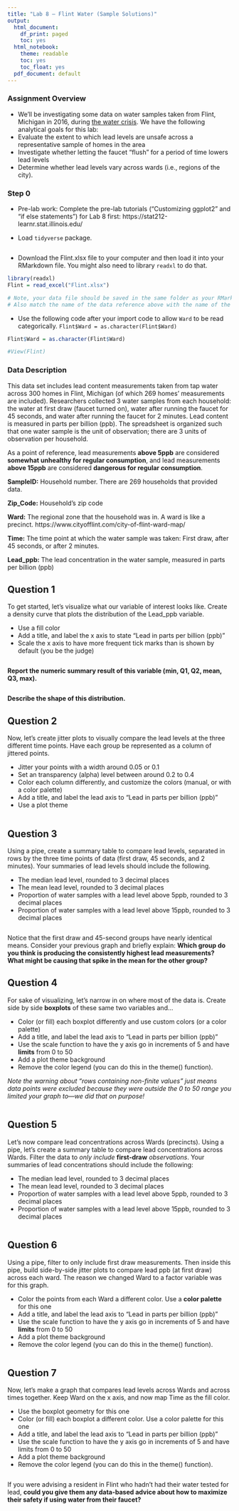 ```yaml
---
title: "Lab 8 – Flint Water (Sample Solutions)"
output:
  html_document:
    df_print: paged
    toc: yes
  html_notebook:
    theme: readable
    toc: yes
    toc_float: yes
  pdf_document: default
---
```


### Assignment Overview

-	We’ll be investigating some data on water samples taken from Flint, Michigan in 2016, during [the water crisis](https://www.cdc.gov/nceh/casper/pdf-html/flint_water_crisis_pdf.html). We have the following analytical goals for this lab:
  + Evaluate the extent to which lead levels are unsafe across a representative sample of homes in the area
  + Investigate whether letting the faucet “flush” for a period of time lowers lead levels
  + Determine whether lead levels vary across wards (i.e., regions of the city).


### Step 0

-	Pre-lab work: Complete the pre-lab tutorials (“Customizing ggplot2” and “if else statements”) for Lab 8 first: https://stat212-learnr.stat.illinois.edu/ 

- Load `tidyverse` package.

```r

```

-	Download the Flint.xlsx file to your computer and then load it into your RMarkdown file. You might also need to library `readxl` to do that.


```r
library(readxl)
Flint = read_excel("Flint.xlsx")

# Note, your data file should be saved in the same folder as your RMarkdown. 
# Also match the name of the data reference above with the name of the data file. For example, it might save as Flint.xlsx, or Flint_1_.xlsx or something else.
```

- Use the following code after your import code to allow `Ward` to be read categorically. `Flint$Ward = as.character(Flint$Ward)`

```r
Flint$Ward = as.character(Flint$Ward)

#View(Flint)

```


### Data Description

This data set includes lead content measurements taken from tap water across 300 homes in Flint, Michigan (of which 269 homes’ measurements are included). Researchers collected 3 water samples from each household: the water at first draw (faucet turned on), water after running the faucet for 45 seconds, and water after running the faucet for 2 minutes. Lead content is measured in parts per billion (ppb). The spreadsheet is organized such that one water sample is the unit of observation; there are 3 units of observation per household.

As a point of reference, lead measurements **above 5ppb** are considered **somewhat unhealthy for regular consumption**, and lead measurements **above 15ppb** are considered **dangerous for regular consumption**.

**SampleID:** Household number. There are 269 households that provided data.

**Zip_Code:** Household’s zip code

**Ward:** The regional zone that the household was in. A ward is like a precinct.
https://www.cityofflint.com/city-of-flint-ward-map/ 

**Time:** The time point at which the water sample was taken: First draw, after 45 seconds, or after 2 minutes.

**Lead_ppb:** The lead concentration in the water sample, measured in parts per billion (ppb)


## Question 1

To get started, let’s visualize what our variable of interest looks like. Create a density curve that plots the distribution of the Lead_ppb variable. 

-	Use a fill color
-	Add a title, and label the x axis to state "Lead in parts per billion (ppb)"
-	Scale the x axis to have more frequent tick marks than is shown by default (you be the judge)

```r

```

**Report the numeric summary result of this variable (min, Q1, Q2, mean, Q3, max).**

```r

```

**Describe the shape of this distribution.**




## Question 2

Now, let’s create jitter plots to visually compare the lead levels at the three different time points. Have each group be represented as a column of jittered points.

-	Jitter your points with a width around 0.05 or 0.1
-	Set an transparency (alpha) level between around 0.2 to 0.4
-	Color each column differently, and customize the colors (manual, or with a color palette)
-	Add a title, and label the lead axis to “Lead in parts per billion (ppb)”
-	Use a plot theme


```r

```


## Question 3

Using a pipe, create a summary table to compare lead levels, separated in rows by the three time points of data (first draw, 45 seconds, and 2 minutes). Your summaries of lead levels should include the following.

-	The median lead level, rounded to 3 decimal places
-	The mean lead level, rounded to 3 decimal places
-	Proportion of water samples with a lead level above 5ppb, rounded to 3 decimal places
-	Proportion of water samples with a lead level above 15ppb, rounded to 3 decimal places


```r

```

Notice that the first draw and 45-second groups have nearly identical means. Consider your previous graph and briefly explain: **Which group do you think is producing the consistently highest lead measurements? What might be causing that spike in the mean for the other group? **


## Question 4

For sake of visualizing, let’s narrow in on where most of the data is.
Create side by side **boxplots** of these same two variables and… 

-	Color (or fill) each boxplot differently and use custom colors (or a color palette) 
-	Add a title, and label the lead axis to “Lead in parts per billion (ppb)”
-	Use the scale function to have the y axis go in increments of 5 and have **limits** from 0 to 50
-	Add a plot theme background
-	Remove the color legend (you can do this in the theme() function).

_Note the warning about “rows containing non-finite values” just means data points were excluded because they were outside the 0 to 50 range you limited your graph to—we did that on purpose!_

```r

```




## Question 5

Let’s now compare lead concentrations across Wards (precincts). Using a pipe, let’s create a summary table to compare lead concentrations across Wards. Filter the data to _only include_ **first-draw** _observations_. Your summaries of lead concentrations should include the following:

-	The median lead level, rounded to 3 decimal places
-	The mean lead level, rounded to 3 decimal places
-	Proportion of water samples with a lead level above 5ppb, rounded to 3 decimal places
-	Proportion of water samples with a lead level above 15ppb, rounded to 3 decimal places


```r

```


## Question 6

Using a pipe, filter to only include first draw measurements. Then inside this pipe, build side-by-side jitter plots to compare lead ppb (at first draw) across each ward. The reason we changed Ward to a factor variable was for this graph.

-	Color the points from each Ward a different color. Use a **color palette** for this one
-	Add a title, and label the lead axis to “Lead in parts per billion (ppb)”
-	Use the scale function to have the y axis go in increments of 5 and have **limits** from 0 to 50
-	Add a plot theme background
-	Remove the color legend (you can do this in the theme() function).


```r

```



## Question 7

Now, let’s make a graph that compares lead levels across Wards and across times together. Keep Ward on the x axis, and now map Time as the fill color.

- Use the boxplot geometry for this one
-	Color (or fill) each boxplot a different color. Use a color palette for this one
-	Add a title, and label the lead axis to “Lead in parts per billion (ppb)”
-	Use the scale function to have the y axis go in increments of 5 and have limits from 0 to 50
-	Add a plot theme background
-	Remove the color legend (you can do this in the theme() function).

```r

```

If you were advising a resident in Flint who hadn’t had their water tested for lead, **could you give them any data-based advice about how to maximize their safety if using water from their faucet?**




